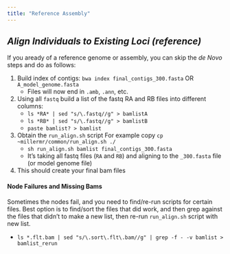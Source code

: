 ```yaml
---
title: "Reference Assembly"
---
```


## *Align Individuals to Existing Loci (reference)*

If you aready of a reference genome or assembly, you can skip the *de Novo* steps and do as follows:


 1. Build index of contigs: `bwa index final_contigs_300.fasta` OR `A_model_genome.fasta`
    - Files will now end in `.amb`, `.ann`, etc.
 
 2. Using all `fastq` build a list of the fastq RA and RB files into different columns:
    - `ls *RA* | sed "s/\.fastq//g" > bamlistA`
    - `ls *RB* | sed "s/\.fastq//g" > bamlistB`
    - `paste bamlist? > bamlist`
 3. Obtain the `run_align.sh` script  For example copy `cp ~millermr/common/run_align.sh ./`
    - `sh run_align.sh bamlist final_contigs_300.fasta`
    - It's taking all fastq files (`RA` and `RB`) and aligning to the `_300.fasta` file (or model genome file)
 
 4. This should create your final bam files   
 
#### Node Failures and Missing Bams

Sometimes the nodes fail, and you need to find/re-run scripts for certain files. Best option is to find/sort the files that did work, and then grep against the files that didn't to make a new list, then re-run `run_align.sh` script with new list.

 - `ls *.flt.bam | sed "s/\.sort\.flt\.bam//g" | grep -f - -v bamlist > bamlist_rerun`
